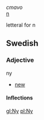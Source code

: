 ''cmavo''<br>
[[n]]

letteral for n


==Swedish==
===Adjective===
;ny
*[[new]]

====Inflections====
{{sv-adj|ny|nytt|nye|nya|nyare|nyaste|nyaste|nyast}}

[[gl:Ny]]
[[pl:Ny]]